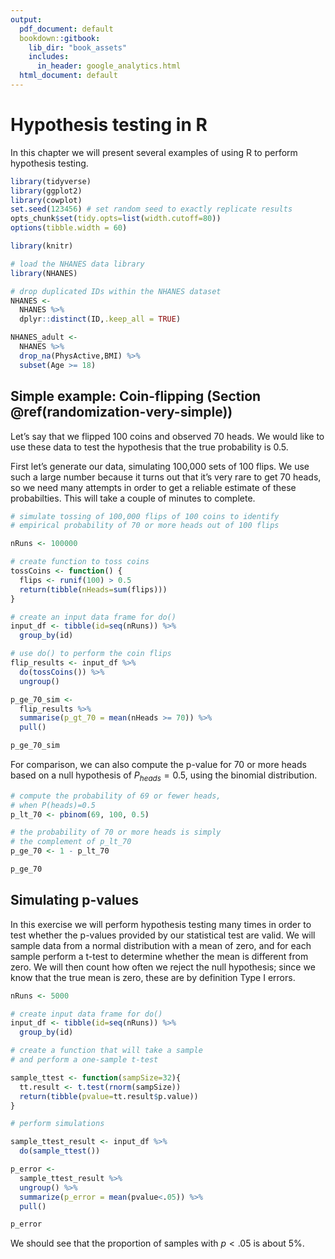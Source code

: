 ```yaml
---
output:
  pdf_document: default
  bookdown::gitbook:
    lib_dir: "book_assets"
    includes:
      in_header: google_analytics.html
  html_document: default
---
```

# Hypothesis testing in R

In this chapter we will present several examples of using R to perform hypothesis testing.

```r
library(tidyverse)
library(ggplot2)
library(cowplot)
set.seed(123456) # set random seed to exactly replicate results
opts_chunk$set(tidy.opts=list(width.cutoff=80))
options(tibble.width = 60)

library(knitr)

# load the NHANES data library
library(NHANES)

# drop duplicated IDs within the NHANES dataset
NHANES <- 
  NHANES %>% 
  dplyr::distinct(ID,.keep_all = TRUE)

NHANES_adult <- 
  NHANES %>%
  drop_na(PhysActive,BMI) %>%
  subset(Age >= 18)

```

## Simple example: Coin-flipping (Section \@ref(randomization-very-simple))

Let's say that we flipped 100 coins and observed 70 heads. We would like to use these data to test the hypothesis that the true probability is 0.5.

First let's generate our data, simulating 100,000 sets of 100 flips. We use such a large number because it turns out that it's very rare to get 70 heads, so we need many attempts in order to get a reliable estimate of these probabilties.  This will take a couple of minutes to complete.

```r
# simulate tossing of 100,000 flips of 100 coins to identify 
# empirical probability of 70 or more heads out of 100 flips

nRuns <- 100000

# create function to toss coins
tossCoins <- function() {
  flips <- runif(100) > 0.5 
  return(tibble(nHeads=sum(flips)))
}

# create an input data frame for do()
input_df <- tibble(id=seq(nRuns)) %>%
  group_by(id)

# use do() to perform the coin flips
flip_results <- input_df %>%
  do(tossCoins()) %>%
  ungroup()

p_ge_70_sim <- 
  flip_results %>%
  summarise(p_gt_70 = mean(nHeads >= 70)) %>%
  pull()

p_ge_70_sim


```


For comparison, we can also compute the p-value for 70 or more heads based on a null hypothesis of $P_{heads}=0.5$, using the binomial distribution.

```r
# compute the probability of 69 or fewer heads, 
# when P(heads)=0.5
p_lt_70 <- pbinom(69, 100, 0.5) 

# the probability of 70 or more heads is simply 
# the complement of p_lt_70
p_ge_70 <- 1 - p_lt_70

p_ge_70
```

## Simulating p-values

In this exercise we will perform hypothesis testing many times in order to test whether the p-values provided by our statistical test are valid.  We will sample data from a normal distribution with a mean of zero, and for each sample perform a t-test to determine whether the mean is different from zero.  We will then count how often we reject the null hypothesis; since we know that the true mean is zero, these are by definition Type I errors.

```r
nRuns <- 5000

# create input data frame for do()
input_df <- tibble(id=seq(nRuns)) %>%
  group_by(id)

# create a function that will take a sample
# and perform a one-sample t-test

sample_ttest <- function(sampSize=32){
  tt.result <- t.test(rnorm(sampSize))
  return(tibble(pvalue=tt.result$p.value))
}

# perform simulations

sample_ttest_result <- input_df %>%
  do(sample_ttest())

p_error <-
  sample_ttest_result %>%
  ungroup() %>%
  summarize(p_error = mean(pvalue<.05)) %>%
  pull()

p_error

```

We should see that the proportion of samples with $p < .05$ is about 5%.



